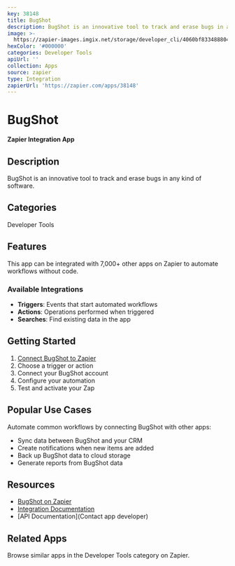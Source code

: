 ```yaml
---
key: 38148
title: BugShot
description: BugShot is an innovative tool to track and erase bugs in any kind of software.
image: >-
  https://zapier-images.imgix.net/storage/developer_cli/4060bf8334888044c881fbffe408cec9.png?auto=format%2Ccompress&ixlib=python-3.0.0&q=50
hexColor: '#000000'
categories: Developer Tools
apiUrl: ''
collection: Apps
source: zapier
type: Integration
zapierUrl: 'https://zapier.com/apps/38148'
---
```

# BugShot

**Zapier Integration App**

## Description

BugShot is an innovative tool to track and erase bugs in any kind of software.

## Categories

Developer Tools

## Features

This app can be integrated with 7,000+ other apps on Zapier to automate workflows without code.

### Available Integrations

- **Triggers**: Events that start automated workflows
- **Actions**: Operations performed when triggered
- **Searches**: Find existing data in the app

## Getting Started

1. [Connect BugShot to Zapier](https://zapier.com/apps/38148)
2. Choose a trigger or action
3. Connect your BugShot account
4. Configure your automation
5. Test and activate your Zap

## Popular Use Cases

Automate common workflows by connecting BugShot with other apps:

- Sync data between BugShot and your CRM
- Create notifications when new items are added
- Back up BugShot data to cloud storage
- Generate reports from BugShot data

## Resources

- [BugShot on Zapier](https://zapier.com/apps/38148)
- [Integration Documentation](https://zapier.com/apps/38148/integrations)
- [API Documentation](Contact app developer)

## Related Apps

Browse similar apps in the Developer Tools category on Zapier.
